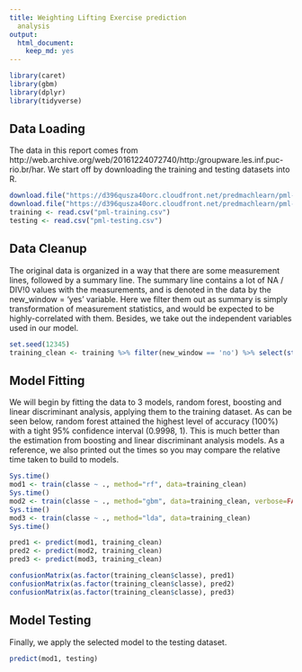 ```yaml
---
title: Weighting Lifting Exercise prediction
  analysis
output:
  html_document:
    keep_md: yes
---
```


```r
library(caret)
library(gbm)
library(dplyr)
library(tidyverse)
```

## Data Loading
The data in this report comes from http://web.archive.org/web/20161224072740/http:/groupware.les.inf.puc-rio.br/har. We start off by downloading the training and testing datasets into R.

```r
download.file("https://d396qusza40orc.cloudfront.net/predmachlearn/pml-training.csv", destfile="pml-training.csv")
download.file("https://d396qusza40orc.cloudfront.net/predmachlearn/pml-testing.csv", destfile="pml-testing.csv")
training <- read.csv("pml-training.csv")
testing <- read.csv("pml-testing.csv")
```

## Data Cleanup
The original data is organized in a way that there are some measurement lines, followed by a summary line. The summary line contains a lot of NA / DIV!0 values with the measurements, and is denoted in the data by the new_window = 'yes' variable. Here we filter them out as summary is simply transformation of measurement statistics, and would be expected to be highly-correlated with them. Besides, we take out the independent variables used in our model.

```r
set.seed(12345)
training_clean <- training %>% filter(new_window == 'no') %>% select(starts_with("gyros"), starts_with("accel"), starts_with("magnet"), starts_with("classe")) 
```

## Model Fitting
We will begin by fitting the data to 3 models, random forest, boosting and linear discriminant analysis, applying them to the training dataset. As can be seen below, random forest attained the highest level of accuracy (100%) with a tight 95% confidence interval (0.9998, 1). This is much better than the estimation from boosting and linear discriminant analysis models. 
As a reference, we also printed out the times so you may compare the relative time taken to build to models.

```r
Sys.time()
mod1 <- train(classe ~ ., method="rf", data=training_clean)
Sys.time()
mod2 <- train(classe ~ ., method="gbm", data=training_clean, verbose=FALSE)
Sys.time()
mod3 <- train(classe ~ ., method="lda", data=training_clean)
Sys.time()

pred1 <- predict(mod1, training_clean)
pred2 <- predict(mod2, training_clean)
pred3 <- predict(mod3, training_clean)

confusionMatrix(as.factor(training_clean$classe), pred1)
confusionMatrix(as.factor(training_clean$classe), pred2)
confusionMatrix(as.factor(training_clean$classe), pred3)
```

## Model Testing
Finally, we apply the selected model to the testing dataset. 

```r
predict(mod1, testing)
```
